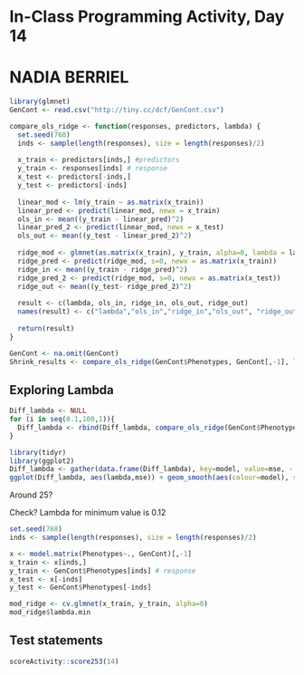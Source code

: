 # In-Class Programming Activity, Day 14

# NADIA BERRIEL

```r
library(glmnet)
GenCont <- read.csv("http://tiny.cc/dcf/GenCont.csv")
```

```r
compare_ols_ridge <- function(responses, predictors, lambda) {
  set.seed(768)
  inds <- sample(length(responses), size = length(responses)/2)
  
  x_train <- predictors[inds,] #predictors
  y_train <- responses[inds] # response
  x_test <- predictors[-inds,]
  y_test <- predictors[-inds]
  
  linear_mod <- lm(y_train ~ as.matrix(x_train))
  linear_pred <- predict(linear_mod, newx = x_train)
  ols_in <- mean((y_train - linear_pred)^2)
  linear_pred_2 <- predict(linear_mod, newx = x_test)
  ols_out <- mean((y_test - linear_pred_2)^2)
  
  ridge_mod <- glmnet(as.matrix(x_train), y_train, alpha=0, lambda = lambda)
  ridge_pred <- predict(ridge_mod, s=0, newx = as.matrix(x_train))
  ridge_in <- mean((y_train - ridge_pred)^2)
  ridge_pred_2 <- predict(ridge_mod, s=0, newx = as.matrix(x_test))
  ridge_out <- mean((y_test- ridge_pred_2)^2)
  
  result <- c(lambda, ols_in, ridge_in, ols_out, ridge_out)
  names(result) <- c("lambda","ols_in","ridge_in","ols_out", "ridge_out")
  
  return(result)
}

```

```r
GenCont <- na.omit(GenCont)
Shrink_results <- compare_ols_ridge(GenCont$Phenotypes, GenCont[,-1], lambda = 1)
```

## Exploring Lambda

```r
Diff_lambda <- NULL
for (i in seq(0.1,100,1)){
  Diff_lambda <- rbind(Diff_lambda, compare_ols_ridge(GenCont$Phenotypes, GenCont[,-1], lambda = i))
}
```

```r
library(tidyr)
library(ggplot2)
Diff_lambda <- gather(data.frame(Diff_lambda), key=model, value=mse, - lambda) 
ggplot(Diff_lambda, aes(lambda,mse)) + geom_smooth(aes(colour=model), se=F)
```

Around 25?

Check? Lambda for minimum value is 0.12

```r
set.seed(768)
inds <- sample(length(responses), size = length(responses)/2)

x <- model.matrix(Phenotypes~., GenCont)[,-1]
x_train <- x[inds,]
y_train <- GenCont$Phenotypes[inds] # response
x_test <- x[-inds]
y_test <- GenCont$Phenotypes[-inds]

mod_ridge <- cv.glmnet(x_train, y_train, alpha=0)
mod_ridge$lambda.min

```

## Test statements

```r
scoreActivity::score253(14)
```